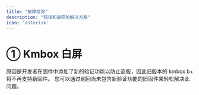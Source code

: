 ```yaml
---
title: "故障排除"
description: "错误和故障的解决方案"
icon: 'asterisk'
---
```


# ① Kmbox 白屏
<Warning>
    原因是开发者在固件中添加了新的验证功能以防止盗版，因此旧版本的 kmbox b+ 将不再支持新固件。
</Warning>
<Check>
    您可以通过刷回尚未包含新验证功能的旧固件来轻松解决此问题。
</Check>